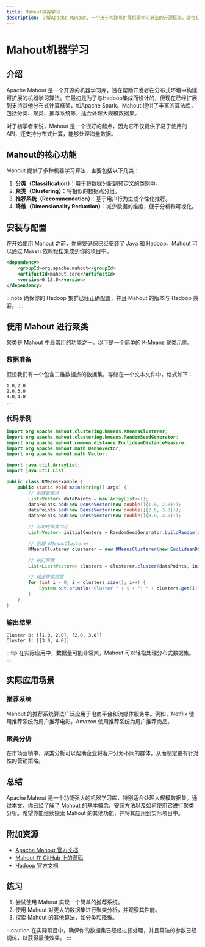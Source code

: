 ```yaml
---
title: Mahout机器学习
description: 了解Apache Mahout，一个用于构建可扩展机器学习算法的开源框架，适合初学者入门。
---
```


# Mahout机器学习

## 介绍

Apache Mahout 是一个开源的机器学习库，旨在帮助开发者在分布式环境中构建可扩展的机器学习算法。它最初是为了与Hadoop集成而设计的，但现在已经扩展到支持其他分布式计算框架，如Apache Spark。Mahout 提供了丰富的算法库，包括分类、聚类、推荐系统等，适合处理大规模数据集。

对于初学者来说，Mahout 是一个很好的起点，因为它不仅提供了易于使用的API，还支持分布式计算，能够处理海量数据。

## Mahout的核心功能

Mahout 提供了多种机器学习算法，主要包括以下几类：

1. **分类（Classification）**：用于将数据分配到预定义的类别中。
2. **聚类（Clustering）**：将相似的数据点分组。
3. **推荐系统（Recommendation）**：基于用户行为生成个性化推荐。
4. **降维（Dimensionality Reduction）**：减少数据的维度，便于分析和可视化。

## 安装与配置

在开始使用 Mahout 之前，你需要确保已经安装了 Java 和 Hadoop。Mahout 可以通过 Maven 依赖轻松集成到你的项目中。

```xml
<dependency>
    <groupId>org.apache.mahout</groupId>
    <artifactId>mahout-core</artifactId>
    <version>0.13.0</version>
</dependency>
```

:::note
确保你的 Hadoop 集群已经正确配置，并且 Mahout 的版本与 Hadoop 兼容。
:::

## 使用 Mahout 进行聚类

聚类是 Mahout 中最常用的功能之一。以下是一个简单的 K-Means 聚类示例。

### 数据准备

假设我们有一个包含二维数据点的数据集，存储在一个文本文件中，格式如下：

```
1.0,2.0
2.0,3.0
3.0,4.0
...
```

### 代码示例

```java
import org.apache.mahout.clustering.kmeans.KMeansClusterer;
import org.apache.mahout.clustering.kmeans.RandomSeedGenerator;
import org.apache.mahout.common.distance.EuclideanDistanceMeasure;
import org.apache.mahout.math.DenseVector;
import org.apache.mahout.math.Vector;

import java.util.ArrayList;
import java.util.List;

public class KMeansExample {
    public static void main(String[] args) {
        // 创建数据点
        List<Vector> dataPoints = new ArrayList<>();
        dataPoints.add(new DenseVector(new double[]{1.0, 2.0}));
        dataPoints.add(new DenseVector(new double[]{2.0, 3.0}));
        dataPoints.add(new DenseVector(new double[]{3.0, 4.0}));

        // 初始化聚类中心
        List<Vector> initialCenters = RandomSeedGenerator.buildRandom(dataPoints, 2, new EuclideanDistanceMeasure());

        // 创建 KMeansClusterer
        KMeansClusterer clusterer = new KMeansClusterer(new EuclideanDistanceMeasure(), 10, 0.01);

        // 执行聚类
        List<List<Vector>> clusters = clusterer.cluster(dataPoints, initialCenters);

        // 输出聚类结果
        for (int i = 0; i < clusters.size(); i++) {
            System.out.println("Cluster " + i + ": " + clusters.get(i));
        }
    }
}
```

### 输出结果

```
Cluster 0: [[1.0, 2.0], [2.0, 3.0]]
Cluster 1: [[3.0, 4.0]]
```

:::tip
在实际应用中，数据量可能非常大，Mahout 可以轻松处理分布式数据集。
:::

## 实际应用场景

### 推荐系统

Mahout 的推荐系统算法广泛应用于电商平台和流媒体服务中。例如，Netflix 使用推荐系统为用户推荐电影，Amazon 使用推荐系统为用户推荐商品。

### 聚类分析

在市场营销中，聚类分析可以帮助企业将客户分为不同的群体，从而制定更有针对性的营销策略。

## 总结

Apache Mahout 是一个功能强大的机器学习库，特别适合处理大规模数据集。通过本文，你已经了解了 Mahout 的基本概念、安装方法以及如何使用它进行聚类分析。希望你能继续探索 Mahout 的其他功能，并将其应用到实际项目中。

## 附加资源

- [Apache Mahout 官方文档](https://mahout.apache.org/)
- [Mahout 在 GitHub 上的源码](https://github.com/apache/mahout)
- [Hadoop 官方文档](https://hadoop.apache.org/)

## 练习

1. 尝试使用 Mahout 实现一个简单的推荐系统。
2. 使用 Mahout 对更大的数据集进行聚类分析，并观察其性能。
3. 探索 Mahout 的其他算法，如分类和降维。

:::caution
在实际项目中，确保你的数据集已经经过预处理，并且算法的参数已经调优，以获得最佳效果。
:::